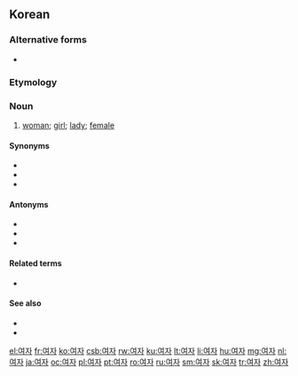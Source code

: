 ==Korean==


===Alternative forms===
*{{ko-inline|녀자|nyeoja}} {{qualifier|North Korea}}

===Etymology===

{{ko-etym-Sino|女|female|子|person}}

===Noun===
{{ko-noun|hanja=女子|rv=yeoja}}

# [[woman]]; [[girl]]; [[lady]]; [[female]]

====Synonyms====
*{{ko-inline|계집|gyejip|woman; girl}}
*{{ko-inline|아내|anae|wife}} 
*{{ko-inline|여성||yeoseong|female|女性}}

====Antonyms====
*{{ko-inline|사내|sanae|man; husband}} 
*{{ko-inline|남자||namja|man, male|男子}}
*{{ko-inline|남성||namseong|male|男性}}

====Related terms====
*{{ko-inline|남녀|namnyeo|men and women|男女}}

====See also====
*{{ko-inline|어른|eoreun|adult}}
*{{ko-inline|아이|ai|child}}

[[el:여자]]
[[fr:여자]]
[[ko:여자]]
[[csb:여자]]
[[rw:여자]]
[[ku:여자]]
[[lt:여자]]
[[li:여자]]
[[hu:여자]]
[[mg:여자]]
[[nl:여자]]
[[ja:여자]]
[[oc:여자]]
[[pl:여자]]
[[pt:여자]]
[[ro:여자]]
[[ru:여자]]
[[sm:여자]]
[[sk:여자]]
[[tr:여자]]
[[zh:여자]]